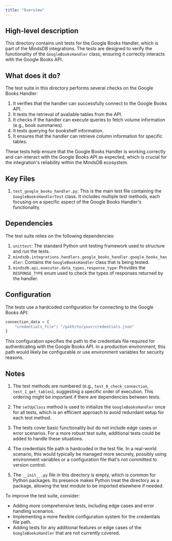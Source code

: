 ```yaml
---
title: "Overview"
---
```


## High-level description
This directory contains unit tests for the Google Books Handler, which is part of the MindsDB integrations. The tests are designed to verify the functionality of the `GoogleBooksHandler` class, ensuring it correctly interacts with the Google Books API.

## What does it do?
The test suite in this directory performs several checks on the Google Books Handler:

1. It verifies that the handler can successfully connect to the Google Books API.
2. It tests the retrieval of available tables from the API.
3. It checks if the handler can execute queries to fetch volume information (e.g., book summaries).
4. It tests querying for bookshelf information.
5. It ensures that the handler can retrieve column information for specific tables.

These tests help ensure that the Google Books Handler is working correctly and can interact with the Google Books API as expected, which is crucial for the integration's reliability within the MindsDB ecosystem.

## Key Files
1. `test_google_books_handler.py`: This is the main test file containing the `GoogleBooksHandlerTest` class. It includes multiple test methods, each focusing on a specific aspect of the Google Books Handler's functionality.

## Dependencies
The test suite relies on the following dependencies:

1. `unittest`: The standard Python unit testing framework used to structure and run the tests.
2. `mindsdb.integrations.handlers.google_books_handler.google_books_handler`: Contains the `GoogleBooksHandler` class that is being tested.
3. `mindsdb.api.executor.data_types.response_type`: Provides the `RESPONSE_TYPE` enum used to check the types of responses returned by the handler.

## Configuration
The tests use a hardcoded configuration for connecting to the Google Books API:

```python
connection_data = {
    "credentials_file": "/path/to/your/credentials.json"
}
```

This configuration specifies the path to the credentials file required for authenticating with the Google Books API. In a production environment, this path would likely be configurable or use environment variables for security reasons.

## Notes
1. The test methods are numbered (e.g., `test_0_check_connection`, `test_1_get_tables`), suggesting a specific order of execution. This ordering might be important if there are dependencies between tests.

2. The `setUpClass` method is used to initialize the `GoogleBooksHandler` once for all tests, which is an efficient approach to avoid redundant setup for each test method.

3. The tests cover basic functionality but do not include edge cases or error scenarios. For a more robust test suite, additional tests could be added to handle these situations.

4. The credentials file path is hardcoded in the test file. In a real-world scenario, this would typically be managed more securely, possibly using environment variables or a configuration file that's not committed to version control.

5. The `__init__.py` file in this directory is empty, which is common for Python packages. Its presence makes Python treat the directory as a package, allowing the test module to be imported elsewhere if needed.

To improve the test suite, consider:
- Adding more comprehensive tests, including edge cases and error handling scenarios.
- Implementing a more flexible configuration system for the credentials file path.
- Adding tests for any additional features or edge cases of the `GoogleBooksHandler` that are not currently covered.